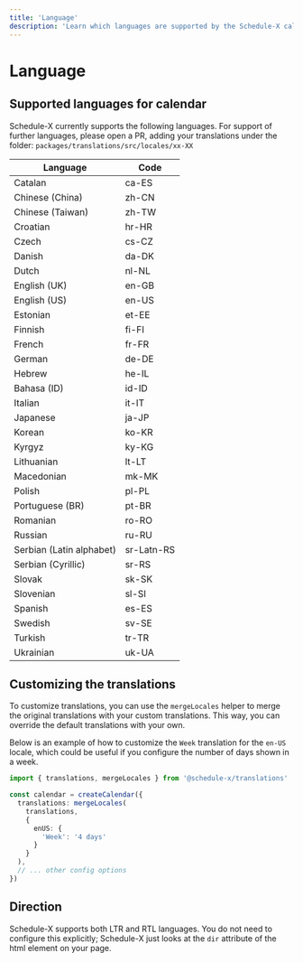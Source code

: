 ```yaml
---
title: 'Language'
description: 'Learn which languages are supported by the Schedule-X calendar, and how to customize translations'
---
```


# Language

## Supported languages for calendar

Schedule-X currently supports the following languages. For support of further languages, please open a PR, adding
your translations under the folder: `packages/translations/src/locales/xx-XX`

| Language                 | Code       |
|--------------------------|------------|
| Catalan                  | ca-ES      |
| Chinese (China)          | zh-CN      |
| Chinese (Taiwan)         | zh-TW      |
| Croatian                 | hr-HR      |
| Czech                    | cs-CZ      |
| Danish                   | da-DK      |
| Dutch                    | nl-NL      |
| English (UK)             | en-GB      |
| English (US)             | en-US      |
| Estonian                 | et-EE      |
| Finnish                  | fi-FI      |
| French                   | fr-FR      |
| German                   | de-DE      |
| Hebrew                   | he-IL      |
| Bahasa (ID)              | id-ID      |
| Italian                  | it-IT      |
| Japanese                 | ja-JP      |
| Korean                   | ko-KR      |
| Kyrgyz                   | ky-KG      |
| Lithuanian               | lt-LT      |
| Macedonian               | mk-MK      |
| Polish                   | pl-PL      |
| Portuguese (BR)          | pt-BR      |
| Romanian                 | ro-RO      |
| Russian                  | ru-RU      |
| Serbian (Latin alphabet) | sr-Latn-RS |
| Serbian (Cyrillic)       | sr-RS      |
| Slovak                   | sk-SK      |
| Slovenian                | sl-SI      |
| Spanish                  | es-ES      |
| Swedish                  | sv-SE      |
| Turkish                  | tr-TR      |
| Ukrainian                | uk-UA      |

## Customizing the translations

To customize translations, you can use the `mergeLocales` helper to merge the original translations
with your custom translations. This way, you can override the default translations with your own.

Below is an example of how to customize the `Week` translation for the `en-US` locale, which could be useful if
you configure the number of days shown in a week.

```ts
import { translations, mergeLocales } from '@schedule-x/translations'

const calendar = createCalendar({
  translations: mergeLocales(
    translations,
    {
      enUS: {
        'Week': '4 days'
      }
    }
  ),
  // ... other config options
})
```

## Direction

Schedule-X supports both LTR and RTL languages. You do not need to configure this explicitly; Schedule-X just looks at the `dir` attribute
of the html element on your page.
